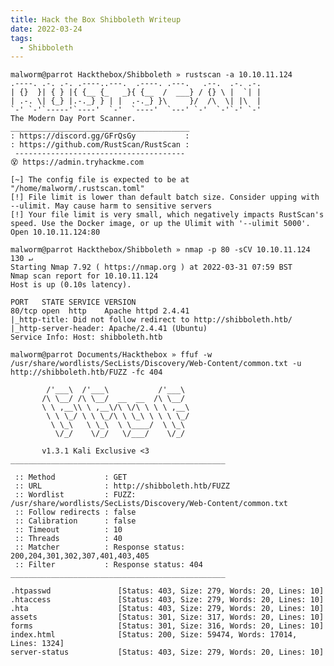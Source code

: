 ```yaml
---
title: Hack the Box Shibboleth Writeup
date: 2022-03-24
tags:
  - Shibboleth
---
```


```
malworm@parrot Hackthebox/Shibboleth » rustscan -a 10.10.11.124
.----. .-. .-. .----..---.  .----. .---.   .--.  .-. .-.
| {}  }| { } |{ {__ {_   _}{ {__  /  ___} / {} \ |  `| |
| .-. \| {_} |.-._} } | |  .-._} }\     }/  /\  \| |\  |
`-' `-'`-----'`----'  `-'  `----'  `---' `-'  `-'`-' `-'
The Modern Day Port Scanner.
________________________________________
: https://discord.gg/GFrQsGy           :
: https://github.com/RustScan/RustScan :
 --------------------------------------
😵 https://admin.tryhackme.com

[~] The config file is expected to be at "/home/malworm/.rustscan.toml"
[!] File limit is lower than default batch size. Consider upping with --ulimit. May cause harm to sensitive servers
[!] Your file limit is very small, which negatively impacts RustScan's speed. Use the Docker image, or up the Ulimit with '--ulimit 5000'. 
Open 10.10.11.124:80
```

```
malworm@parrot Hackthebox/Shibboleth » nmap -p 80 -sCV 10.10.11.124                                                                                                                     130 ↵
Starting Nmap 7.92 ( https://nmap.org ) at 2022-03-31 07:59 BST
Nmap scan report for 10.10.11.124
Host is up (0.10s latency).

PORT   STATE SERVICE VERSION
80/tcp open  http    Apache httpd 2.4.41
|_http-title: Did not follow redirect to http://shibboleth.htb/
|_http-server-header: Apache/2.4.41 (Ubuntu)
Service Info: Host: shibboleth.htb
```

```
malworm@parrot Documents/Hackthebox » ffuf -w /usr/share/wordlists/SecLists/Discovery/Web-Content/common.txt -u http://shibboleth.htb/FUZZ -fc 404 

        /'___\  /'___\           /'___\       
       /\ \__/ /\ \__/  __  __  /\ \__/       
       \ \ ,__\\ \ ,__\/\ \/\ \ \ \ ,__\      
        \ \ \_/ \ \ \_/\ \ \_\ \ \ \ \_/      
         \ \_\   \ \_\  \ \____/  \ \_\       
          \/_/    \/_/   \/___/    \/_/       

       v1.3.1 Kali Exclusive <3
________________________________________________

 :: Method           : GET
 :: URL              : http://shibboleth.htb/FUZZ
 :: Wordlist         : FUZZ: /usr/share/wordlists/SecLists/Discovery/Web-Content/common.txt
 :: Follow redirects : false
 :: Calibration      : false
 :: Timeout          : 10
 :: Threads          : 40
 :: Matcher          : Response status: 200,204,301,302,307,401,403,405
 :: Filter           : Response status: 404
________________________________________________

.htpasswd               [Status: 403, Size: 279, Words: 20, Lines: 10]
.htaccess               [Status: 403, Size: 279, Words: 20, Lines: 10]
.hta                    [Status: 403, Size: 279, Words: 20, Lines: 10]
assets                  [Status: 301, Size: 317, Words: 20, Lines: 10]
forms                   [Status: 301, Size: 316, Words: 20, Lines: 10]
index.html              [Status: 200, Size: 59474, Words: 17014, Lines: 1324]
server-status           [Status: 403, Size: 279, Words: 20, Lines: 10]
```



